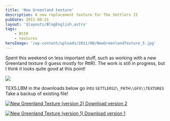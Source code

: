 ```yaml
---
title: 'New Greenland texture'
description: A new replacement texture for The Settlers II
pubDate: 2011-08-21
layout: '$layouts/BlogEnglish.astro'
tags:
    - RttR
    - textures
heroImage: '/wp-content/uploads/2011/08/NewGreenlandTexture_5.jpg'
---
```



Spent this weekend on less important stuff, such as working with a <Link href="http://www.siedler25.org/index.php?com=forum&mod=forum&action=thread&id=849">new Greenland texture</Link> (I guess mostly for RttR). The work is still in progress, but I think it looks quite good at this point!

![](/forum-rttr/NewGreenlandTexture_5.png)

TEX5.LBM in the downloads below go into `SETTLERS2\_PATH\\GFX\\TEXTURES` Take a backup of existing file!

[![](/forum-rttr/NewGreenlandTexture_V2.png 'New Greenland Texture (version 2)') Download version 2](/forum-rttr/NewGreenlandTexture_V2.zip)

[![](/forum-rttr/NewGreenlandTexture_V1.png 'New Greenland Texture (version 1)') Download version 1](/forum-rttr/NewGreenlandTexture_V1.zip)
